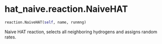 # hat_naive.reaction.NaiveHAT { #hat_naive.reaction.NaiveHAT }

```python
reaction.NaiveHAT(self, name, runmng)
```

Naive HAT reaction, selects all neighboring hydrogens and assigns random rates.